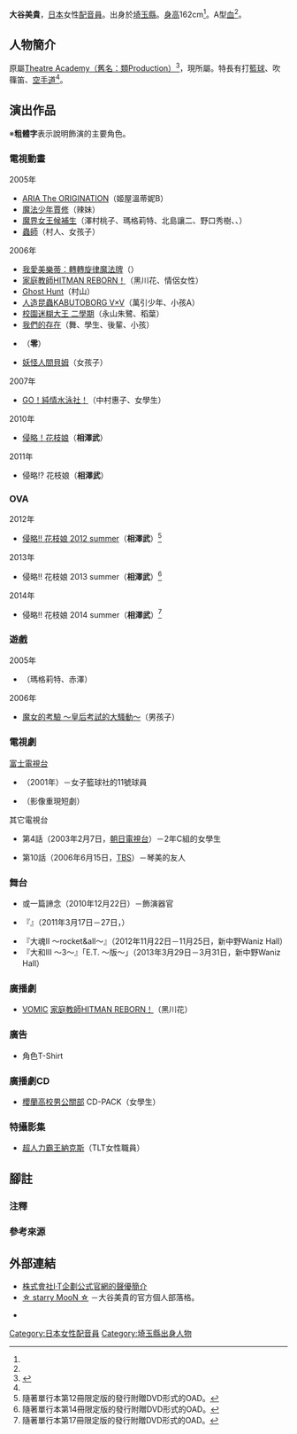 {{multiple issues|
{{Notability Unreferenced|time=2016-11-05T17:55:57+00:00}}
{{Primarysources|time=2016-11-05T17:55:57+00:00}}
}}
{{noteTA|G1=Anime}}
{{配音員
|姓名= 大谷美貴
|圖片= 
|尺寸= 
|替代= 
|簡介= 
|本名= 
|外文名= 
|外文= 
|羅馬拼音= 
|英文名= 
|暱稱= 
|藝名= 
|國籍= 
|籍貫= 
|出生地= 
|出身地= {{JPN}}[[埼玉縣|埼玉縣]]
|死歿地= 
|出生名= 
|生年= 1985
|生月= 10
|生日= 17
|歿年= 
|歿月= 
|歿日= 
|血型= A型
|配演語言= 
|教育程度= 
|母校= 
|所屬= {{link-ja|I·T企劃|アイティ企画|株式會社I·T企劃}}
|宗教信仰= 
|配偶= 
|活躍年代= 
|出道作= 
|代表作= 相澤武（[[侵略！花枝娘|侵略！花枝娘]]）<br />永山朱鷺（[[校園迷糊大王|校園迷糊大王 二學期]]）<br />零（{{link-ja|快樂魔法變！|まもって!ロリポップ}}）<br />黑川花（[[家庭教師HITMAN_REBORN!|家庭教師HITMAN REBORN！]]）<br />瑪格莉特（[[魔界女王候補生|魔界女王候補生]]）
|網站= 
|其他= 
|module= {{japanese|embed=yes|大谷 美貴|おおたに みき|ŌTani Miki}}
}}
'''大谷美貴'''{{BD|1985年|10月17日<ref name="it-profile">{{Cite web|date=|url=http://itkikaku.co.jp/ootanimikipage.html|title=株式會社I·T企劃公式官網的聲優簡介|work=|author=|publisher={{link-ja|株式會社I·T企劃|アイティ企画}}|accessdate=2016-11-05|language=ja|archive-date=2020-11-01|archive-url=https://web.archive.org/web/20201101044136/http://www.itkikaku.co.jp/ootanimikipage.html|dead-url=no}}</ref><ref name="blog_profile">{{Cite web|date=|url=http://yaplog.jp/starry-moon/profile/|title=【Profile】☆ starry MooN ☆|work=|author=|publisher=大谷美貴的官方個人部落格|accessdate=2016-11-05|language=ja|archive-date=2016-03-04|archive-url=https://web.archive.org/web/20160304121614/http://yaplog.jp/starry-moon/profile/|dead-url=no}}</ref>||}}，[[日本|日本]]女性[[配音員|配音員]]。出身於[[埼玉縣|埼玉縣]]。[[身高|身高]]162cm<ref name="it-profile" />。A型[[血型|血]]<ref name="blog_profile" />。

== 人物簡介 ==
原屬[[Theatre_Academy|Theatre Academy（舊名：類Production）]]<ref>{{Cite web|date=|url=http://yaplog.jp/starry-moon/archive/2167|script-title=ja:【ご報告】☆ starry MooN ☆|work=|author=|publisher=大谷美貴的官方個人部落格|accessdate=2016-11-05|language=ja|archive-date=2013-12-24|archive-url=https://web.archive.org/web/20131224112257/http://yaplog.jp/starry-moon/archive/2167|dead-url=no}}</ref>，現所屬{{link-ja|I·T企劃|アイティ企画|株式會社I·T企劃}}。特長有打[[籃球|籃球]]、吹篠笛、[[空手道|空手道]]<ref name="it-profile" />。

== 演出作品 ==
※'''粗體字'''表示說明飾演的主要角色。
=== 電視動畫 ===
; 2005年
* [[水星領航員#ARIA_The_ORIGINATION（第三季）|ARIA The ORIGINATION]]（姬屋溫蒂妮B）
* [[魔法少年賈修|魔法少年賈修]]（辣妹）
* [[魔界女王候補生|魔界女王候補生]]（澤村桃子、瑪格莉特、北島讓二、野口秀樹、{{lang|ja|ケロミ}}、{{lang|ja|ポ·アラ}}）
* [[蟲師|蟲師]]（村人、女孩子）
; 2006年
* [[奇幻魔法Melody：轉轉旋律魔法牌|我愛美樂蒂：轉轉旋律魔法牌]]（{{lang|ja|メヒョウ}}）
* [[家庭教師HITMAN_REBORN!|家庭教師HITMAN REBORN！]]（黑川花、情侶女性）
* [[惡靈系列|Ghost Hunt]]（村山）
* [[人造昆蟲KABUTOBORG_V×V|人造昆蟲KABUTOBORG V×V]]（萬引少年、小孩A）
* [[校園迷糊大王|校園迷糊大王 二學期]]（永山朱鷺、稻葉）
* [[我們的存在|我們的存在]]（舞、學生、後輩、小孩）
* {{link-ja|快樂魔法變！|まもって!ロリポップ}}（'''零'''）
* [[妖怪人間貝姆|妖怪人間貝姆]]（女孩子）
; 2007年
* [[GO！純情水泳社！|GO！純情水泳社！]]（中村惠子、女學生）
; 2010年
* [[侵略！花枝娘|侵略！花枝娘]]（'''相澤武'''）
; 2011年
* 侵略!? 花枝娘（'''相澤武'''）

=== OVA ===
; 2012年
* [[侵略！花枝娘|侵略!! 花枝娘 2012 summer]]（'''相澤武'''）<ref group="注">隨著單行本第12冊限定版的發行附贈DVD形式的OAD。</ref>
; 2013年
* 侵略!! 花枝娘 2013 summer（'''相澤武'''）<ref group="注">隨著單行本第14冊限定版的發行附贈DVD形式的OAD。</ref>
; 2014年
* 侵略!! 花枝娘 2014 summer（'''相澤武'''）<ref group="注">隨著單行本第17冊限定版的發行附贈DVD形式的OAD。</ref>

=== 遊戲 ===
; 2005年
* {{lang|ja|[[魔界女王候補生|魔女的考驗 ～恋もおしゃれもピックアップ！～]]}}（瑪格莉特、赤澤）
; 2006年
* [[魔界女王候補生|魔女的考驗 ～皇后考試的大騷動～]]（男孩子）

=== 電視劇 ===
; [[富士電視台|富士電視台]]
* {{link-ja|再見，小津老師|さよなら、小津先生}}（2001年）－女子籃球社的11號球員
* {{lang|ja|{{link-ja|こたえてちょーだい！|こたえてちょーだい!}}}}（影像重現短劇） 

; 其它電視台
* {{link-ja|心魔大審判 (漫畫)#電視劇|スカイハイ (漫画)#テレビドラマ|心魔大審判}} 第4話（2003年2月7日，[[朝日電視台|朝日電視台]]）－2年C組的女學生
* {{link-ja|垃圾律師#電視劇|弁護士のくず#テレビドラマ|垃圾律師}} 第10話（2006年6月15日，[[TBS電視台|TBS]]）－琴美的友人

=== 舞台 ===
* 或{{lang|ja|る}}一篇{{lang|ja|の}}諦念（2010年12月22日）－飾演器官
* {{link-ja|niconico音樂劇|ニコニコミュージカル}}『{{lang|ja|ニコニコニーコ}}』（2011年3月17日－27日，{{link-ja|綠色劇場|シアターグリーン}}）
* 『大魂II ～rocket&all～』（2012年11月22日－11月25日，新中野Waniz Hall）
* 『大和{{lang|ja|ワニズム}}III ～3～』「E.T.{{lang|ja|みたいなグッドバイ}} ～{{lang|ja|ピンクタイガース}}版～」（2013年3月29日－3月31日，新中野Waniz Hall）

=== 廣播劇 ===
* [[VOMIC|VOMIC]] [[家庭教師HITMAN_REBORN!|家庭教師HITMAN REBORN！]]（黑川花）

=== 廣告 ===
* {{link-ja|COSPA|コスパ}} 角色T-Shirt

=== 廣播劇CD ===
* [[櫻蘭高校男公關部|櫻蘭高校男公關部]] {{lang|ja|わいガヤ}}CD-PACK（女學生）

=== 特攝影集 ===
* [[超人力霸王納克斯|超人力霸王納克斯]]（TLT女性職員）

== 腳註 ==
=== 注釋 ===
{{reflist|group="注"}}

=== 參考來源 ===
{{reflist}}

== 外部連結 ==
* [http://itkikaku.co.jp/ootanimikipage.html 株式會社I·T企劃公式官網的聲優簡介] {{Wayback|url=http://itkikaku.co.jp/ootanimikipage.html |date=20201101044136 }} {{ja icon}}
* [http://yaplog.jp/starry-moon/ ☆ starry MooN ☆]{{Wayback|url=http://yaplog.jp/starry-moon/ |date=20190405050410 }} {{ja icon}}－大谷美貴的官方個人部落格。
* {{Twitter|Miki_Ohtani1017}} {{ja icon}}

{{DEFAULTSORT:Ohtani Miki}}
[[Category:日本女性配音員|Category:日本女性配音員]]
[[Category:埼玉縣出身人物|Category:埼玉縣出身人物]]